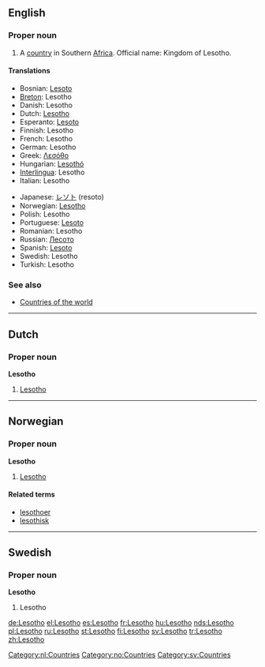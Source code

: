==English==

===Proper noun===
{{en-proper noun}}

# A [[country]] in Southern [[Africa]]. Official name: Kingdom of Lesotho.

====Translations====
{{trans-top|country in Southern Africa}}
*Bosnian: [[Lesoto]] {{m}}
*[[Breton]]: Lesotho
*Danish: Lesotho
*Dutch: [[#Dutch|Lesotho]]
*Esperanto: [[Lesoto]]
*Finnish: Lesotho
*French: Lesotho {{m}}
*German: Lesotho
*Greek: [[Λεσόθο]] {{n}}
*Hungarian: [[Lesothó]]
*[[Interlingua]]: Lesotho
*Italian: Lesotho {{m}}
{{trans-mid}}
*Japanese: [[レソト]] (resoto)
*Norwegian: [[#Norwegian|Lesotho]]
*Polish: Lesotho
*Portuguese: [[Lesoto]]
*Romanian: Lesotho {{n}}
*Russian: [[Лесото]]
*Spanish: [[Lesoto]]
*Swedish: Lesotho
*Turkish: Lesotho
{{trans-bottom}}

===See also===
* [[Countries of the world]]

----

==Dutch==

===Proper noun===
'''Lesotho''' {{n}}

# [[#English|Lesotho]]

[[Category:nl:Countries]]

----

==Norwegian==

===Proper noun===
'''Lesotho'''

# [[#English|Lesotho]]

====Related terms====
*[[lesothoer]]
*[[lesothisk]]

[[Category:no:Countries]]

----

==Swedish==

===Proper noun===
'''Lesotho'''

# Lesotho

[[Category:sv:Countries]]

[[de:Lesotho]]
[[el:Lesotho]]
[[es:Lesotho]]
[[fr:Lesotho]]
[[hu:Lesotho]]
[[nds:Lesotho]]
[[pl:Lesotho]]
[[ru:Lesotho]]
[[st:Lesotho]]
[[fi:Lesotho]]
[[sv:Lesotho]]
[[tr:Lesotho]]
[[zh:Lesotho]]
